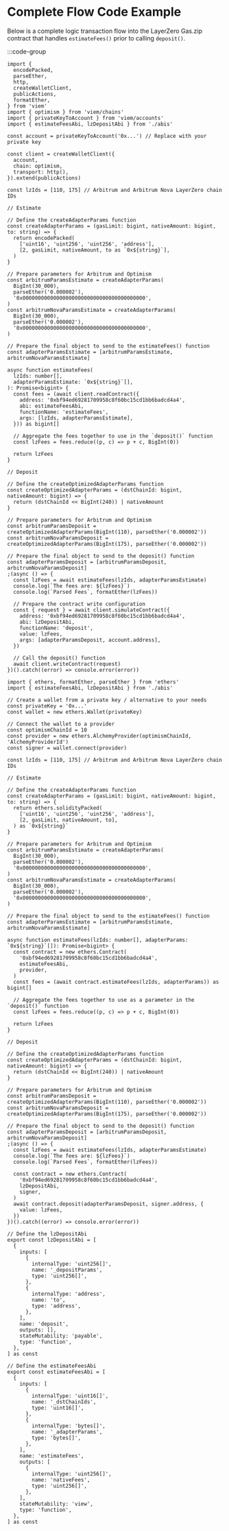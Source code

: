 # Complete Flow Code Example

Below is a complete logic transaction flow into the LayerZero Gas.zip contract that handles `estimateFees()` prior to calling `deposit()`.

:::code-group

```tsx [viem]
import {
  encodePacked,
  parseEther,
  http,
  createWalletClient,
  publicActions,
  formatEther,
} from 'viem'
import { optimism } from 'viem/chains'
import { privateKeyToAccount } from 'viem/accounts'
import { estimateFeesAbi, lzDepositAbi } from './abis'

const account = privateKeyToAccount('0x...') // Replace with your private key

const client = createWalletClient({
  account,
  chain: optimism,
  transport: http(),
}).extend(publicActions)

const lzIds = [110, 175] // Arbitrum and Arbitrum Nova LayerZero chain IDs

// Estimate

// Define the createAdapterParams function
const createAdapterParams = (gasLimit: bigint, nativeAmount: bigint, to: string) => {
  return encodePacked(
    ['uint16', 'uint256', 'uint256', 'address'],
    [2, gasLimit, nativeAmount, to as `0x${string}`],
  )
}

// Prepare parameters for Arbitrum and Optimism
const arbitrumParamsEstimate = createAdapterParams(
  BigInt(30_000),
  parseEther('0.000002'),
  '0x0000000000000000000000000000000000000000',
)
const arbitrumNovaParamsEstimate = createAdapterParams(
  BigInt(30_000),
  parseEther('0.000002'),
  '0x0000000000000000000000000000000000000000',
)

// Prepare the final object to send to the estimateFees() function
const adapterParamsEstimate = [arbitrumParamsEstimate, arbitrumNovaParamsEstimate]

async function estimateFees(
  lzIds: number[],
  adapterParamsEstimate: `0x${string}`[],
): Promise<bigint> {
  const fees = (await client.readContract({
    address: '0xbf94ed69281709958c8f60bc15cd1bb6badcd4a4',
    abi: estimateFeesAbi,
    functionName: 'estimateFees',
    args: [lzIds, adapterParamsEstimate],
  })) as bigint[]

  // Aggregate the fees together to use in the `deposit()` function
  const lzFees = fees.reduce((p, c) => p + c, BigInt(0))

  return lzFees
}

// Deposit

// Define the createOptimizedAdapterParams function
const createOptimizedAdapterParams = (dstChainId: bigint, nativeAmount: bigint) => {
  return (dstChainId << BigInt(240)) | nativeAmount
}

// Prepare parameters for Arbitrum and Optimism
const arbitrumParamsDeposit = createOptimizedAdapterParams(BigInt(110), parseEther('0.000002'))
const arbitrumNovaParamsDeposit = createOptimizedAdapterParams(BigInt(175), parseEther('0.000002'))

// Prepare the final object to send to the deposit() function
const adapterParamsDeposit = [arbitrumParamsDeposit, arbitrumNovaParamsDeposit]
;(async () => {
  const lzFees = await estimateFees(lzIds, adapterParamsEstimate)
  console.log(`The fees are: ${lzFees}`)
  console.log(`Parsed Fees`, formatEther(lzFees))

  // Prepare the contract write configuration
  const { request } = await client.simulateContract({
    address: '0xbf94ed69281709958c8f60bc15cd1bb6badcd4a4',
    abi: lzDepositAbi,
    functionName: 'deposit',
    value: lzFees,
    args: [adapterParamsDeposit, account.address],
  })

  // Call the deposit() function
  await client.writeContract(request)
})().catch((error) => console.error(error))
```

```tsx [ethers]
import { ethers, formatEther, parseEther } from 'ethers'
import { estimateFeesAbi, lzDepositAbi } from './abis'

// Create a wallet from a private key / alternative to your needs
const privateKey = '0x...'
const wallet = new ethers.Wallet(privateKey)

// Connect the wallet to a provider
const optimismChainId = 10
const provider = new ethers.AlchemyProvider(optimismChainId, 'AlchemyProviderId')
const signer = wallet.connect(provider)

const lzIds = [110, 175] // Arbitrum and Arbitrum Nova LayerZero chain IDs

// Estimate

// Define the createAdapterParams function
const createAdapterParams = (gasLimit: bigint, nativeAmount: bigint, to: string) => {
  return ethers.solidityPacked(
    ['uint16', 'uint256', 'uint256', 'address'],
    [2, gasLimit, nativeAmount, to],
  ) as `0x${string}`
}

// Prepare parameters for Arbitrum and Optimism
const arbitrumParamsEstimate = createAdapterParams(
  BigInt(30_000),
  parseEther('0.000002'),
  '0x0000000000000000000000000000000000000000',
)
const arbitrumNovaParamsEstimate = createAdapterParams(
  BigInt(30_000),
  parseEther('0.000002'),
  '0x0000000000000000000000000000000000000000',
)

// Prepare the final object to send to the estimateFees() function
const adapterParamsEstimate = [arbitrumParamsEstimate, arbitrumNovaParamsEstimate]

async function estimateFees(lzIds: number[], adapterParams: `0x${string}`[]): Promise<bigint> {
  const contract = new ethers.Contract(
    '0xbf94ed69281709958c8f60bc15cd1bb6badcd4a4',
    estimateFeesAbi,
    provider,
  )
  const fees = (await contract.estimateFees(lzIds, adapterParams)) as bigint[]

  // Aggregate the fees together to use as a parameter in the `deposit()` function
  const lzFees = fees.reduce((p, c) => p + c, BigInt(0))

  return lzFees
}

// Deposit

// Define the createOptimizedAdapterParams function
const createOptimizedAdapterParams = (dstChainId: bigint, nativeAmount: bigint) => {
  return (dstChainId << BigInt(240)) | nativeAmount
}

// Prepare parameters for Arbitrum and Optimism
const arbitrumParamsDeposit = createOptimizedAdapterParams(BigInt(110), parseEther('0.000002'))
const arbitrumNovaParamsDeposit = createOptimizedAdapterParams(BigInt(175), parseEther('0.000002'))

// Prepare the final object to send to the deposit() function
const adapterParamsDeposit = [arbitrumParamsDeposit, arbitrumNovaParamsDeposit]
;(async () => {
  const lzFees = await estimateFees(lzIds, adapterParamsEstimate)
  console.log(`The fees are: ${lzFees}`)
  console.log(`Parsed Fees`, formatEther(lzFees))

  const contract = new ethers.Contract(
    '0xbf94ed69281709958c8f60bc15cd1bb6badcd4a4',
    lzDepositAbi,
    signer,
  )
  await contract.deposit(adapterParamsDeposit, signer.address, {
    value: lzFees,
  })
})().catch((error) => console.error(error))
```

```tsx [abis.ts]
// Define the lzDepositAbi
export const lzDepositAbi = [
  {
    inputs: [
      {
        internalType: 'uint256[]',
        name: '_depositParams',
        type: 'uint256[]',
      },
      {
        internalType: 'address',
        name: 'to',
        type: 'address',
      },
    ],
    name: 'deposit',
    outputs: [],
    stateMutability: 'payable',
    type: 'function',
  },
] as const

// Define the estimateFeesAbi
export const estimateFeesAbi = [
  {
    inputs: [
      {
        internalType: 'uint16[]',
        name: '_dstChainIds',
        type: 'uint16[]',
      },
      {
        internalType: 'bytes[]',
        name: '_adapterParams',
        type: 'bytes[]',
      },
    ],
    name: 'estimateFees',
    outputs: [
      {
        internalType: 'uint256[]',
        name: 'nativeFees',
        type: 'uint256[]',
      },
    ],
    stateMutability: 'view',
    type: 'function',
  },
] as const
```
